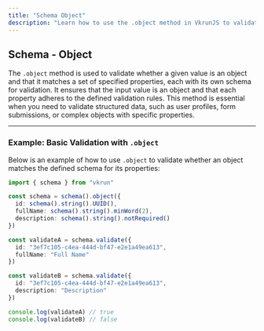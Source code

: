 ```yaml
---
title: "Schema Object"
description: "Learn how to use the .object method in VkrunJS to validate if a value is an object with the specified properties and their respective validations."
---
```


## Schema - Object

The `.object` method is used to validate whether a given value is an object and that it matches a set of specified properties, each with its own schema for validation. It ensures that the input value is an object and that each property adheres to the defined validation rules. This method is essential when you need to validate structured data, such as user profiles, form submissions, or complex objects with specific properties.

---

### Example: Basic Validation with `.object`

Below is an example of how to use `.object` to validate whether an object matches the defined schema for its properties:

```ts
import { schema } from "vkrun"

const schema = schema().object({
  id: schema().string().UUID(),
  fullName: schema().string().minWord(2),
  description: schema().string().notRequired()
})

const validateA = schema.validate({
  id: "3ef7c105-c4ea-444d-bf47-e2e1a49ea613",
  fullName: "Full Name"
})

const validateB = schema.validate({
  id: "3ef7c105-c4ea-444d-bf47-e2e1a49ea613",
  description: "Description"
})

console.log(validateA) // true
console.log(validateB) // false
```